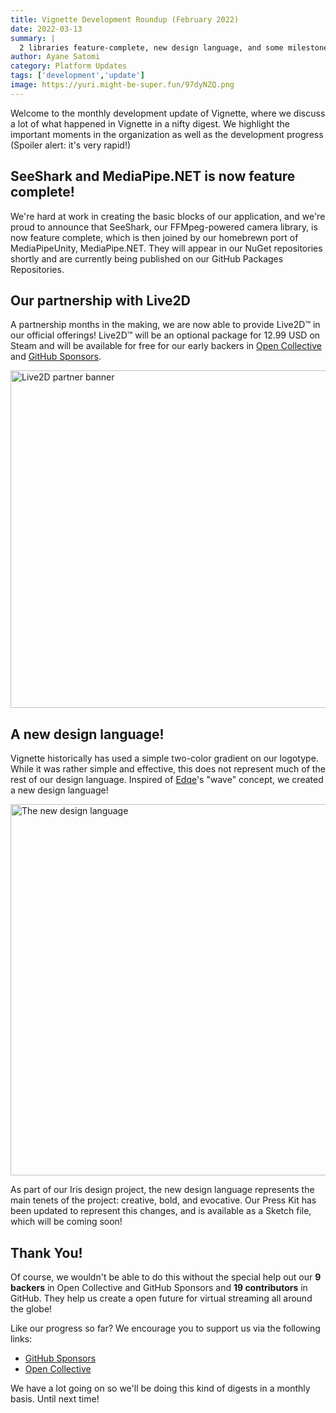 ---
title: Vignette Development Roundup (February 2022) 
date: 2022-03-13
summary: |
  2 libraries feature-complete, new design language, and some milestones!
author: Ayane Satomi
category: Platform Updates
tags: ['development','update']
image: https://yuri.might-be-super.fun/97dyNZQ.png
---

Welcome to the monthly development update of Vignette, where we discuss a lot of what happened in Vignette in a nifty digest. We highlight the important moments in the organization as well as the development progress (Spoiler alert: it's very rapid!)

## SeeShark and MediaPipe.NET is now feature complete!

We're hard at work in creating the basic blocks of our application, and we're proud to announce that SeeShark, our FFMpeg-powered camera library, is now feature complete, which is then joined by our homebrewn port of MediaPipeUnity,  MediaPipe.NET. They will appear in our NuGet repositories shortly and are currently being published on our GitHub Packages Repositories.

## Our partnership with Live2D

A partnership months in the making, we are now able to provide Live2D™️ in our official offerings! Live2D™️ will be an optional package for 12.99 USD on Steam and will be available for free for our early backers in [Open Collective](https://opencollective.com/vignette) and [GitHub Sponsors](https://github.com/sponsors/vignetteapp).

<Image src="https://yuri.might-be-super.fun/2q2HEmD.png" width="2000" height="540" quality="95" alt="Live2D partner banner" />

## A new design language!

Vignette historically has used a simple two-color gradient on our logotype. While it was rather simple and effective, this does not represent much of the rest of our design language. Inspired of [Edqe](https://github.com/Edqe14)'s "wave" concept, we created a new design language!

<Image src="https://yuri.might-be-super.fun/2Trr3xc.png" width="1086" height="594" quality="95" alt="The new design language" />

As part of our Iris design project, the new design language represents the main tenets of the project: creative, bold, and evocative. Our Press Kit has been updated to represent this changes, and is available as a Sketch file, which will be coming soon!


## Thank You!

Of course, we wouldn't be able to do this without the special help out our **9 backers** in Open Collective and GitHub Sponsors and **19 contributors** in GitHub. They help us create a open future for virtual streaming all around the globe!

Like our progress so far? We encourage you to support us via the following links:

- [GitHub Sponsors](https://github.com/sponsors/vignetteapp)
- [Open Collective](https://opencollective.com/vignette)

We have a lot going on so we'll be doing this kind of digests in a monthly basis. Until next time!
